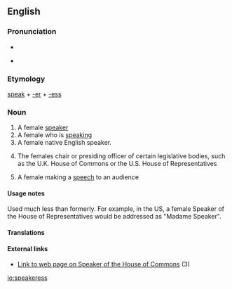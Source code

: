 ==English==

===Pronunciation===
* {{audio|en-us-speaker.ogg|Audio (US)}}

* {{rhymes|iːkə(r)}}

===Etymology===
[[speak]] + [[-er]] + [[-ess]]

===Noun===
{{en-noun|es}}

# A female [[speaker]]
# A female who is [[speaking]]
# A female native English speaker.
# {{context|politics|lang=en}} The females chair or presiding officer of certain legislative bodies, such as the U.K. House of Commons or the U.S. House of Representatives
# A female making a [[speech]] to an audience

====Usage notes====
Used much less than formerly. For example, in the US, a female Speaker of the House of Representatives would be addressed as "Madame Speaker".

====Translations====
{{trans-top|one who speaks}}
{{trans-mid}}
{{trans-bottom}}

{{trans-top|loudspeaker}}
{{trans-mid}}
{{trans-bottom}}

{{trans-top|politics: the chair or presiding officer}}
{{trans-mid}}
{{trans-bottom}}

{{trans-top|one who makes a speech to an audience}}
{{trans-mid}}
{{trans-bottom}}

====External links====
* [http://www.parliament.uk/works/speaker.cfm Link to web page on Speaker of the House of Commons] (3)

[[io:speakeress]]
